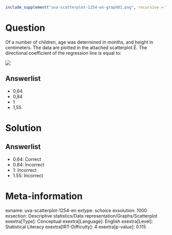 ```r
include_supplement("uva-scatterplot-1254-en-graph01.png", recursive = TRUE)
```

Question
========

Of a number of children, age was determined in months, and height in centimeters. The data are plotted in the attached scatterplot.Ê. The directional coefficient of the regression line is equal to:

![](uva-scatterplot-1254-en-graph01.png)

Answerlist
----------

* 0,64
* 0,84
* 1
* 1,55

Solution
========

Answerlist
----------

* 0.64: Correct
* 0.84: Incorrect
* 1: Incorrect
* 1.55: Incorrect

Meta-information
================
exname: uva-scatterplot-1254-en
extype: schoice
exsolution: 1000
exsection: Descriptive statistics/Data representation/Graphs/Scatterplot
exextra[Type]: Conceptual
exextra[Language]: English
exextra[Level]: Statistical Literacy
exextra[IRT-Difficulty]: 4
exextra[p-value]: 0.115
